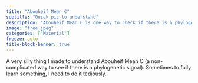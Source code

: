 ```yaml
---
title: "Abouheif Mean C"
subtitle: "Quick pic to understand"
description: "Abouheif Mean C is one way to check if there is a phylogenetic signal: how does it work?"
image: "tree.jpeg"
categories: ["Material"]
freeze: auto
title-block-banner: true
---
```


A very silly thing I made to understand Abouheif Mean C (a non-complicated way to see if there is a phylogenetic signal). Sometimes to fully learn something, I need to do it tediously.

<object data="abouheif_mean_c.pdf" width="1000" height="1000" type='application/pdf'/>
